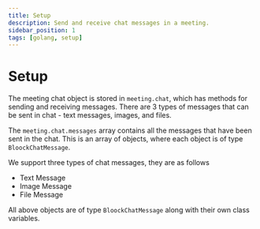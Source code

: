 ```yaml
---
title: Setup
description: Send and receive chat messages in a meeting.
sidebar_position: 1
tags: [golang, setup]
---
```


# Setup

The meeting chat object is stored in `meeting.chat`, which has methods for
sending and receiving messages. There are 3 types of messages that can be sent
in chat - text messages, images, and files.

The `meeting.chat.messages` array contains all the messages that have been sent
in the chat. This is an array of objects, where each object is of type
`BloockChatMessage`.

We support three types of chat messages, they are as follows

- Text Message
- Image Message
- File Message

All above objects are of type `BloockChatMessage` along with their own class
variables.
